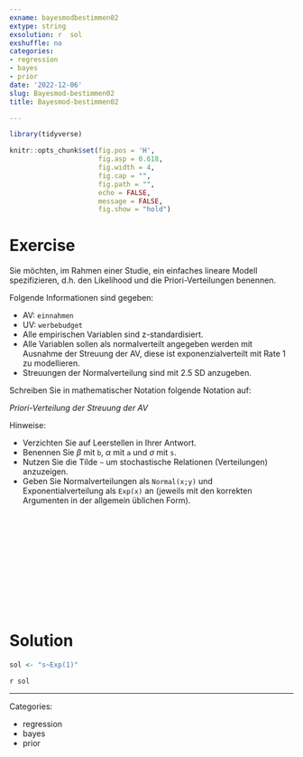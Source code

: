 ```yaml
---
exname: bayesmodbestimmen02
extype: string
exsolution: r  sol
exshuffle: no
categories:
- regression
- bayes
- prior
date: '2022-12-06'
slug: Bayesmod-bestimmen02
title: Bayesmod-bestimmen02

---
```





```r
library(tidyverse)
```


```r
knitr::opts_chunk$set(fig.pos = 'H',
                      fig.asp = 0.618,
                      fig.width = 4,
                      fig.cap = "", 
                      fig.path = "",
                      echo = FALSE,
                      message = FALSE,
                      fig.show = "hold")
```






# Exercise


Sie möchten, im Rahmen einer Studie, ein einfaches lineare Modell spezifizieren, d.h. den Likelihood und die Priori-Verteilungen benennen. 

Folgende Informationen sind gegeben:

- AV: `einnahmen`
- UV: `werbebudget`
- Alle empirischen Variablen sind z-standardisiert.
- Alle Variablen sollen als normalverteilt angegeben werden mit Ausnahme der Streuung der AV, diese ist exponenzialverteilt mit Rate 1 zu modellieren.
- Streuungen der Normalverteilung sind mit 2.5 SD anzugeben.

Schreiben Sie in mathematischer Notation folgende Notation auf:

*Priori-Verteilung der Streuung der AV*

Hinweise:

- Verzichten Sie auf Leerstellen in Ihrer Antwort.
<!-- - Verzichten Sie auf Sonderzeichen in Ihrer Antwort. -->
- Benennen Sie $\beta$ mit `b`, $\alpha$ mit `a` und $\sigma$ mit `s`.
- Nutzen Sie die Tilde `~` um stochastische Relationen (Verteilungen) anzuzeigen.
- Geben Sie Normalverteilungen als `Normal(x;y)` und Exponentialverteilung als `Exp(x)` an 
(jeweils mit den korrekten Argumenten in der allgemein üblichen Form).





</br>
</br>
</br>
</br>
</br>
</br>
</br>
</br>
</br>
</br>

# Solution

```r
sol <- "s~Exp(1)"
```


`r sol`





---

Categories: 

- regression
- bayes
- prior

